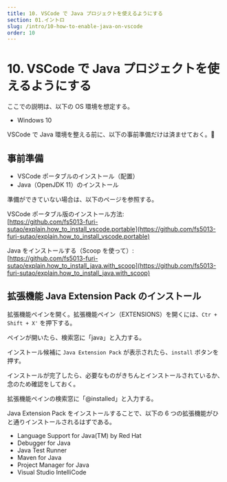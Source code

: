 ```yaml
---
title: 10. VSCode で Java プロジェクトを使えるようにする
section: 01.イントロ
slug: /intro/10-how-to-enable-java-on-vscode
order: 10
---
```


# 10. VSCode で Java プロジェクトを使えるようにする

ここでの説明は、以下の OS 環境を想定する。

- Windows 10

VSCode で Java 環境を整える前に、以下の事前準備だけは済ませておく。:hamster:

## 事前準備

- VSCode ポータブルのインストール（配置）
- Java（OpenJDK 11）のインストール

準備ができていない場合は、以下のページを参照する。

VSCode ポータブル版のインストール方法:  
[https://github.com/fs5013-furi-sutao/explain.how_to_install_vscode.portable](https://github.com/fs5013-furi-sutao/explain.how_to_install_vscode.portable)

Java をインストールする（Scoop を使って）:  
[https://github.com/fs5013-furi-sutao/explain.how_to_install_java.with_scoop](https://github.com/fs5013-furi-sutao/explain.how_to_install_java.with_scoop)

## 拡張機能 Java Extension Pack のインストール

拡張機能ペインを開く。拡張機能ペイン（EXTENSIONS）を開くには、`Ctr + Shift + X'` を押下する。

ペインが開いたら、検索窓に「java」と入力する。

インストール候補に `Java Extension Pack` が表示されたら、`install` ボタンを押す。

インストールが完了したら、必要なものがきちんとインストールされているか、念のため確認をしておく。

拡張機能ペインの検索窓に「@installed」と入力する。

Java Extension Pack をインストールすることで、以下の 6 つの拡張機能がひと通りインストールされるはずである。

- Language Support for Java(TM) by Red Hat
- Debugger for Java
- Java Test Runner
- Maven for Java
- Project Manager for Java
- Visual Studio IntelliCode
